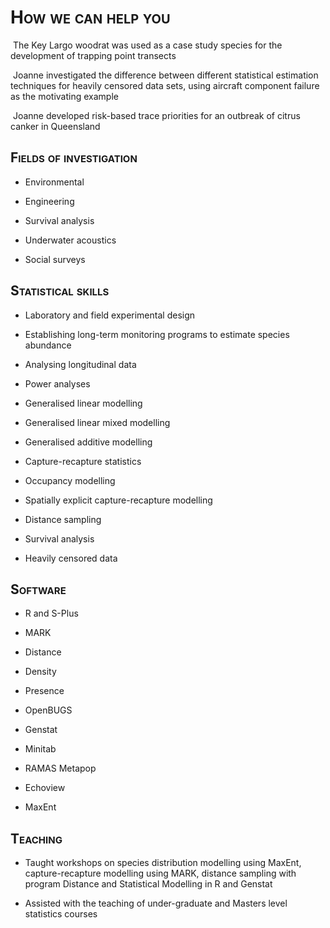 # [How we can help you]{.smallcaps}

![](https://www.theanalyticaledge.com/images/slides/woodrat.jpg){alt=""} The Key Largo woodrat was used as a case study species for the development of trapping point transects

![](https://www.theanalyticaledge.com/images/slides/aircraft.jpg){alt=""} Joanne investigated the difference between different statistical estimation techniques for heavily censored data sets, using aircraft component failure as the motivating example

![](https://www.theanalyticaledge.com/images/slides/citrus_canker.jpg){alt=""} Joanne developed risk-based trace priorities for an outbreak of citrus canker in Queensland

## [Fields of investigation]{.smallcaps}

-   Environmental

-   Engineering

-   Survival analysis

-   Underwater acoustics

-   Social surveys

## [Statistical skills]{.smallcaps}

-   Laboratory and field experimental design

-   Establishing long-term monitoring programs to estimate species abundance

-   Analysing longitudinal data

-   Power analyses

-   Generalised linear modelling

-   Generalised linear mixed modelling

-   Generalised additive modelling

-   Capture-recapture statistics

-   Occupancy modelling

-   Spatially explicit capture-recapture modelling

-   Distance sampling

-   Survival analysis

-   Heavily censored data

## [Software]{.smallcaps}

-   R and S-Plus

-   MARK

-   Distance

-   Density

-   Presence

-   OpenBUGS

-   Genstat

-   Minitab

-   RAMAS Metapop

-   Echoview

-   MaxEnt

## [Teaching]{.smallcaps}

-   Taught workshops on species distribution modelling using MaxEnt, capture-recapture modelling using MARK, distance sampling with program Distance and Statistical Modelling in R and Genstat

-   Assisted with the teaching of under-graduate and Masters level statistics courses

